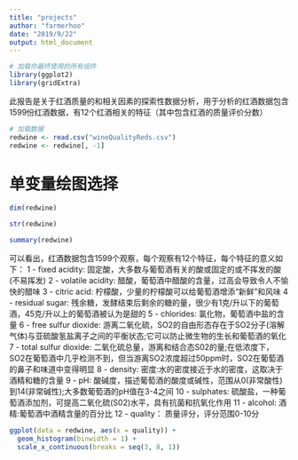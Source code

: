 ```yaml
---
title: "projects"
author: "farmerhoo"
date: "2019/9/22"
output: html_document
---
```


```r
# 加载你最终使用的所有组件
library(ggplot2)
library(gridExtra)
```

此报告是关于红酒质量的和相关因素的探索性数据分析，用于分析的红酒数据包含1599份红酒数据，有12个红酒相关的特征（其中包含红酒的质量评价分数）

```r
# 加载数据
redwine <- read.csv("wineQualityReds.csv")
redwine <- redwine[, -1]
```

# 单变量绘图选择
```r
dim(redwine)
```

```r
str(redwine)
```

```r
summary(redwine)
```

可以看出，红酒数据包含1599个观察，每个观察有12个特征，每个特征的意义如下：
1 - fixed acidity:
固定酸，大多数与葡萄酒有关的酸或固定的或不挥发的酸(不易挥发) 
2 - volatile acidity:
醋酸，葡萄酒中醋酸的含量，过高会导致令人不愉快的醋味 
3 - citric acid:
柠檬酸，少量的柠檬酸可以给葡萄酒增添“新鲜”和风味
4 - residual sugar:
残余糖，发酵结束后剩余的糖的量，很少有1克/升以下的葡萄酒，45克/升以上的葡萄酒被认为是甜的
5 - chlorides: 
氯化物，葡萄酒中盐的含量 
6 - free sulfur dioxide: 游离二氧化硫，SO2的自由形态存在于SO2分子(溶解气体)与亚硫酸氢盐离子之间的平衡状态;它可以防止微生物的生长和葡萄酒的氧化 
7 - total sulfur dioxide:  二氧化硫总量，游离和结合态S02的量;在低浓度下，SO2在葡萄酒中几乎检测不到，但当游离SO2浓度超过50ppm时，SO2在葡萄酒的鼻子和味道中变得明显 
8 - density: 
密度:水的密度接近于水的密度，这取决于酒精和糖的含量 
9 - pH:
酸碱度，描述葡萄酒的酸度或碱性，范围从0(非常酸性)到14(非常碱性);大多数葡萄酒的pH值在3-4之间 
10 - sulphates: 
硫酸盐，一种葡萄酒添加剂，可提高二氧化硫(S02)水平，具有抗菌和抗氧化作用 11 - alcohol: 
酒精:葡萄酒中酒精含量的百分比 
12 - quality：
质量评分，评分范围0-10分

```r
ggplot(data = redwine, aes(x = quality)) + 
  geom_histogram(binwidth = 1) + 
  scale_x_continuous(breaks = seq(3, 8, 1))
```

